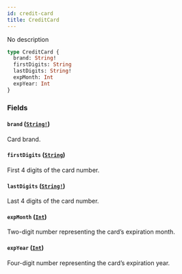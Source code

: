 ```yaml
---
id: credit-card
title: CreditCard
---
```


No description

```graphql
type CreditCard {
  brand: String!
  firstDigits: String
  lastDigits: String!
  expMonth: Int
  expYear: Int
}
```

### Fields

#### `brand` ([`String!`](../../../developer/api-reference/scalars/string))

Card brand.

#### `firstDigits` ([`String`](../../../developer/api-reference/scalars/string))

First 4 digits of the card number.

#### `lastDigits` ([`String!`](../../../developer/api-reference/scalars/string))

Last 4 digits of the card number.

#### `expMonth` ([`Int`](../../../developer/api-reference/scalars/int))

Two-digit number representing the card’s expiration month.

#### `expYear` ([`Int`](../../../developer/api-reference/scalars/int))

Four-digit number representing the card’s expiration year.
